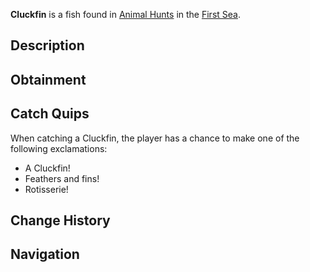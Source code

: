 {{FishInfobox
|image          = Cluckfin.png
|rarity         = Limited
|event          = Animal Hunt
|sea            = First Sea
|location       = [[Animals]]
|sublocation    = 
|sources        = Fishing Rod
|radar_location = 
|prog_speed     = +5
|xp             = 425
|weather        = Clear
|time           = 
|season         = Summer
|bait           = Flakes
|base_weight    = 39
|base_value     = 250
|weight_range   = 29.5
|base_chance    = 100
|base_resil     = 90
}}
'''Cluckfin''' is a {{Rarity|Limited}} fish found in [[Animal Hunt]]s in the [[First Sea]].

== Description ==
{{Description|A feathered fish, crowing beneath the waves.|Bestiary Entry}}

== Obtainment ==
{{Description|It clucks where the summer sun dances on the waves.|Bestiary Hint}}
{{Fish Availability|
Animal Hunt/First Sea
|top_rods      = 
Flimsy Rod\307310.83\533163.27;
Leviathan's Fang Rod\249841.75\152669.46;
Free Spirit Rod\243888.28\287689.12;
Trident Rod\234233.12\276299.95;
Azure Of Lagoon\227498.12\316885.9;
Lucky Rod\169779.59\141738.41;
Adventurer's Rod\191127.24\295108.25;
No-Life Rod\224668.73\324863.7;
Friendly Rod\208898.68\297533.21;
Tempest Rod\216878.43\296395.37;
Frog Rod\197356.12\282328.07;
Astralhook Rod\222478.69\19636.35;
Ethereal Prism Rod\222162.16\47330.24;
Seraphic Rod\220775.12\242548.16;
Rod Of The Forgotten Fang\212029.15\247588.79;
Challenger's Rod\210140.38\291710.19;
Blazebringer Rod\206913.01\253188.6;
Rod Of The Exalted One\203453.51\170737.02;
Rod Of The Depths\201018.49\263809.6;
Zeus Rod\195685.53\238681.45;
Verdant Shear Rod\195128.66\246832.13;
Depthseeker Rod\184239.83\212293.54;
Avalanche Rod\182956.92\190763.94;
Volcanic Rod\181406.36\192638.01;
Steady Rod\96854.48\94922.98
|recommended   = Trident Rod
}}

== Catch Quips ==
When catching a Cluckfin, the player has a chance to make one of the following exclamations:
* A Cluckfin!
* Feathers and fins!
* Rotisserie!

== Change History ==
{{Change History|{{subst:Current Version}}}}

== Navigation ==
{{Fish Navbox|Animals}}